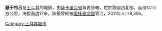 '''瑟于特呂'''是[[土耳其|土耳其]]的城鎮，由[[薩卡里亞省|薩卡里亞省]]負責管轄，位於該國西北部，面積141平方公里，海拔高度17米，該鎮曾經被[[奧托曼帝國|奧托曼帝國]]管治，2011年人口8,306。

{{coord|40|54|N|30|29|E|source:kolossus-ruwiki|display=title}}

{{Turkey-geo-stub}}
[[Category:土耳其城市|Category:土耳其城市]]
